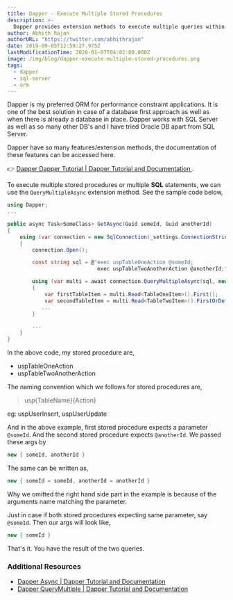 ```yaml
---
title: Dapper - Execute Multiple Stored Procedures
description: >-
  Dapper provides extension methods to execute multiple queries within the same command. The same can be used to execute multiple stored procedures.
author: Abhith Rajan
authorURL: "https://twitter.com/abhithrajan"
date: 2019-09-05T12:59:27.975Z
lastModificationTime: 2020-01-07T04:02:00.000Z
image: /img/blog/dapper-execute-multiple-stored-procedures.png
tags:
  - dapper
  - sql-server
  - orm
---
```


Dapper is my preferred ORM for performance constraint applications. It is one of the best solution in case of a database first approach as well as when there is already a database in place. Dapper works with SQL Server as well as so many other DB's and I have tried Oracle DB apart from SQL Server.

Dapper have so many features/extension methods, the documentation of these features can be accessed here.

:point_right: [Dapper Dapper Tutorial | Dapper Tutorial and Documentation ](https://dapper-tutorial.net).

To execute multiple stored procedures or multiple **SQL** statements, we can use the `QueryMultipleAsync` extension method.
See the sample code below,

```cs
using Dapper;
...

public async Task<SomeClass> GetAsync(Guid someId, Guid anotherId)
{
    using (var connection = new SqlConnection(_settings.ConnectionString()))
    {
        connection.Open();

        const string sql = @"exec uspTableOneAction @someId;
                             exec uspTableTwoAnotherAction @anotherId;";

        using (var multi = await connection.QueryMultipleAsync(sql, new { someId, anotherId }))
        {
            var firstTableItem = multi.Read<TableOneItem>().First();
            var secondTableItem = multi.Read<TableTwoItem>().FirstOrDefault();
           ...
        }

        ...
    }
}
```

In the above code, my stored procedure are,

- uspTableOneAction
- uspTableTwoAnotherAction

The naming convention which we follows for stored procedures are,

> usp{TableName}{Action}

eg: uspUserInsert, uspUserUpdate

And in the above example, first stored procedure expects a parameter `@someId`.
And the second stored procedure expects `@anotherId`. We passed these args by

```cs
new { someId, anotherId }
```

The same can be written as,

```cs
new { someId = someId, anotherId = anotherId }
```

Why we omitted the right hand side part in the example is because of the arguments name matching the parameter.

Just in case if both stored procedures expecting same parameter, say `@someId`. Then our args will look like,

```cs
new { someId }
```

That's it. You have the result of the two queries.

### Additional Resources

- [Dapper Async | Dapper Tutorial and Documentation](https://dapper-tutorial.net/async#querymultipleasync)
- [Dapper QueryMultiple | Dapper Tutorial and Documentation](https://dapper-tutorial.net/querymultiple)
